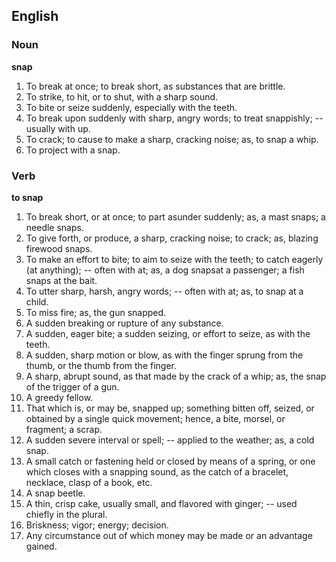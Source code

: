 ==English==

===Noun===

'''snap'''

#To break at once; to break short, as substances that are brittle.
#To strike, to hit, or to shut, with a sharp sound.
#To bite or seize suddenly, especially with the teeth.
#To break upon suddenly with sharp, angry words; to treat snappishly; -- usually with up.
#To crack; to cause to make a sharp, cracking noise; as, to snap a whip.
#To project with a snap.

===Verb===

'''to snap'''

#To break short, or at once; to part asunder suddenly; as, a mast snaps; a needle snaps.
#To give forth, or produce, a sharp, cracking noise; to crack; as, blazing firewood snaps.
#To make an effort to bite; to aim to seize with the teeth; to catch eagerly (at anything); -- often with at; as, a dog snapsat a passenger; a fish snaps at the bait.
#To utter sharp, harsh, angry words; -- often with at; as, to snap at a child.
#To miss fire; as, the gun snapped.
#A sudden breaking or rupture of any substance.
#A sudden, eager bite; a sudden seizing, or effort to seize, as with the teeth.
#A sudden, sharp motion or blow, as with the finger sprung from the thumb, or the thumb from the finger.
#A sharp, abrupt sound, as that made by the crack of a whip; as, the snap of the trigger of a gun.
#A greedy fellow.
#That which is, or may be, snapped up; something bitten off, seized, or obtained by a single quick movement; hence, a bite, morsel, or fragment; a scrap.
#A sudden severe interval or spell; -- applied to the weather; as, a cold snap.
#A small catch or fastening held or closed by means of a spring, or one which closes with a snapping sound, as the catch of a bracelet, necklace, clasp of a book, etc.
#A snap beetle.
#A thin, crisp cake, usually small, and flavored with ginger; -- used chiefly in the plural.
#Briskness; vigor; energy; decision.
#Any circumstance out of which money may be made or an advantage gained.